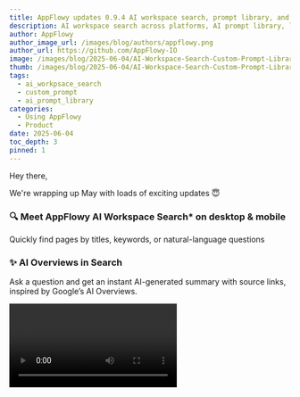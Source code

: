```yaml
---
title: AppFlowy updates 0.9.4 AI workspace search, prompt library, and more!
description: AI workspace search across platforms, AI prompt library, login with password, and copy link to invite collaborators
author: AppFlowy
author_image_url: /images/blog/authors/appflowy.png
author_url: https://github.com/AppFlowy-IO
image: /images/blog/2025-06-04/AI-Workspace-Search-Custom-Prompt-Library.png
thumb: /images/blog/2025-06-04/AI-Workspace-Search-Custom-Prompt-Library.png
tags:
  - ai_workpsace_search
  - custom_prompt
  - ai_prompt_library
categories:
  - Using AppFlowy
  - Product
date: 2025-06-04
toc_depth: 3
pinned: 1
---
```


Hey there,

We're wrapping up May with loads of exciting updates 😇

### 🔍 Meet AppFlowy AI Workspace Search* on desktop & mobile

Quickly find pages by titles, keywords, or natural-language questions

### ✨ AI Overviews in Search

Ask a question and get an instant AI-generated summary with source links, inspired by Google’s AI Overviews.

<Video src="https://www.youtube.com/embed/CBneaQjoDV8" alt="AI Overviews in Search" />

Note:
1. You’ll need to open old pages in the latest release to trigger indexing and make them searchable
2. Content inside database pages isn’t searchable yet, but we’re working on it. Automatic indexing for old pages is also coming, so you won’t need to open them one by one to make them searchable.

### 🔗 Copy link to invite

You can now invite collaborators to your workspace by simply sending them an invite link. No need to specify emails — sharing and joining just got easier.

### 🔢 Login with password

Another alternative way to login! It’s for people who are not a big fan of magic links.

### 📚 AppFlowy Prompt Library

Have you ever wondered whether your AI prompts are good enough to make the most of AI? We now provide a curated collection of ready-to-use prompts to help you unleash the power of AI inside AppFlowy.

These prompts cover a wide range of applications, including crafting compelling sales emails, generating engaging social media posts, developing persuasive product descriptions, and more.

### ✨ Use your own prompts

You can also load your own prompts and quickly access them from the prompt library.

### 🔔 The desktop in-app notification gets a new look

Easier to use, more joyful to read. You can now archive notifications or mark them as read.

### 🔥 Upcoming releases
* Mention a person: @someone in documents and databases
* [AppFlowy Web](https://appflowy.com) : the ability to edit Grid and Kanban (ETA: June)
* Pro Plan only
+ Vault: a new type of workspace that’s private and offline. AI runs locally with no data transfer 🔐
+ Guest editing: invite non-members to collaborate on a page (with more cursors jumping together)

Until next time,

The AppFlowy Team
